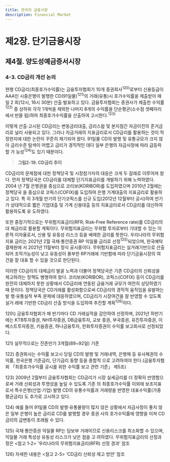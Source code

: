 ```yaml
---
title: 한국의 금융시장
description: Financial Market
---
```


# 제2장. 단기금융시장

## 제4절. 양도성예금증서시장

### 4-3. CD금리 개선 논의

현행 CD금리(최종호가수익률)는 금융투자협회가 10개 증권회사$^{120)}$로부터 신용등급이
AAA인 시중은행이 발행한 CD(91일물)$^{121)}$의 거래(유통)시 호가수익률을 제출받아 매일 2
회(12시, 16시 30분) 산출·발표하고 있다. 금융투자협회는 증권사가 제출한 수익률$^{122)}$ 중
상하위 각각 1개씩을 제외한 나머지 8개의 수익률을 단순평균(소수점 셋째자리에서 반올
림)하여 최종호가수익률을 산출하여 고시한다.$^{123)}$

이렇게 산출·고시된 CD금리는 변동금리대출, 금리스왑 및 본지점간 자금이전의 준거금
리로 널리 사용되고 있다. 그러나 자금거래의 지표금리로서 CD금리를 활용하는 것이 적
정한지에 대한 논란이 꾸준히 제기되어 왔다. 91일물 CD의 발행 및 유통규모가 크지 않아
금리수준 탐색이 어렵고 금리가 경직적인 데다 일부 은행의 자금사정에 따라 급등락할 가
능성$^{124)}$도 있기 때문이다.

> __그림2-19. CD금리 추이__

CD금리의 문제점에 대한 정책당국 및 시장참가자의 대응은 크게 두 갈래로 이루어져 왔
다. 먼저 정책당국은 CD금리를 대체할 단기지표금리를 개발하기 위해 노력하였다. 2004
년 7월 은행권을 중심으로 코리보(KORIBOR)를 도입하였으며 2010년 2월에는 정책당국
을 중심으로 코픽스(COFIX)를 도입하여 은행 가계대출의 지표금리로 활용하고 있다. 특
히 3개월 만기의 단기코픽스를 신규 도입(2012년 12월부터 공시)하여 만기가 상대적으로
짧은 기업대출 및 가계 신용대출 등의 지표금리로서 CD금리를 대신하여 활용하도록 유
도하였다.

또한 중장기적으로는 무위험지표금리(RFR; Risk-Free Reference rate)를 CD금리의 대
체금리로 활용할 계획이다. 무위험지표금리는 무위험 투자로부터 기대할 수 있는 이론적
이자율로서, 신용 및 유동성 리스크 등을 배제한 금리를 뜻한다. 우리나라의 무위험지표
금리는 2021년 2월 국채·통안증권 RP 익일물 금리로 선정$^{125)}$되었으며, 한국예탁결제원에
서 2021년 11월부터 정식 공시중이다. 무위험지표금리는 실거래기반으로 산출되어 조작가능성이 낮고 유동성이 풍부한 RP거래에 기반함에 따라 단기금융시장의 여건을 잘 대표
할 수 있을 것으로 판단된다.

이러한 CD금리의 대체금리 발굴 노력과 더불어 정책당국은 기존 CD금리의 신뢰성을
제고하려는 정책도 병행하여 왔다. 코리보(KORIBOR), 코픽스(COFIX) 등이 CD금리를
완전히 대체하지 못한 상황에서 CD금리에 연동된 금융거래 규모가 여전히 상당하였기 때
문이다. 정책당국은 CD거래를 활성화함으로써 CD금리의 경직적 움직임을 유발하는 발
행·유통실적 부족 문제에 대응하였으며, CD금리가 시장여건을 잘 반영할 수 있도록 실거
래에 기반한 CD금리 산출 방식을 도입하여 추진할 계획$^{126)}$이다.

<GComment>
120\) 금융투자협회가 매 반기마다 CD 거래실적을 감안하여 선정하며, 2021년 하반기에는 KTB투자증권, NH투자증권, DB금융투자, 교보
증권, 부국증권, 유진투자증권, 이베스트투자증권, 키움증권, 하나금융투자, 한화투자증권이 수익률 보고회사로 선정되었다.

121\) 실무적으로는 잔존만기 3개월(89~92일) 기준

122\) 증권회사는 수익률 보고시 당일 CD의 발행 및 거래내역, 은행채 등 유사채권의 수익률, 한국은행 기준금리, 단기금리 동향 등을 종합적
으로 고려하여야 한다.(금융투자협회 「최종호가수익률 공시를 위한 수익률 보고 관련 기준」 제5조)

123\) 2009년 2월부터 금융투자협회는 CD금리가 시장 실세금리를 더 정확히 반영함으로써 거래 신뢰성과 투명성을 높일 수 있도록 기존
의 최종호가수익률 이외에 보조지표로서 특수은행(산업·기업) 발행 CD의 유통수익률과 거래량을 반영한 대표수익률(가중평균금리)
도 추가로 고시하고 있다.

124\) 예를 들어 91일물 CD의 발행·유통물량이 많지 않은 상황에서 자금사정이 좋지 않은 일부 은행이 높은 금리로 CD를 발행할 경우 증권
사의 호가수익률에 영향을 미쳐 CD금리의 급변동이 초래될 수 있다.

125\) 국채·통안증권 익일물 RP는 담보부 거래이므로 신용리스크를 최소화할 수 있으며, 익일물 거래 특성상 유동성 리스크가 낮은 점을 고
려하였다. 무위험지표금리의 선정과정은 \<참고 1-2\> ‘우리나라의 무위험지표금리(RFR) 선정 경과’ 참조

126\) 자세한 내용은 \<참고 2-5\> ‘CD금리 신뢰성 제고 방안’ 참조
</GComment>

